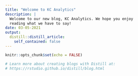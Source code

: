 ```yaml
---
title: "Welcome to KC Analytics"
description: |
  Welcome to our new blog, KC Analytics. We hope you enjoy 
  reading what we have to say!
date: 03-05-2021
output:
  distill::distill_article:
    self_contained: false
---
```


```r
knitr::opts_chunk$set(echo = FALSE)

# Learn more about creating blogs with Distill at:
# https://rstudio.github.io/distill/blog.html

```



